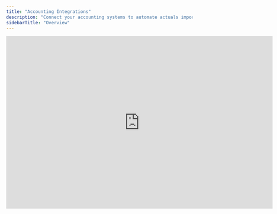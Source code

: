 ```yaml
---
title: "Accounting Integrations"
description: "Connect your accounting systems to automate actuals import."
sidebarTitle: "Overview"
---
```


<iframe width="720" height="467" src="https://www.loom.com/embed/0be0f94f6d864826828c9dffcb191a90?sid=b226e427-0c43-4dff-bf67-78061fc25acb" frameborder="0" webkitallowfullscreen mozallowfullscreen allowfullscreen />

## Overview

<CardGroup cols={1}>
  <Card title="Microsoft Dynamics 365 Business Central" href="/integrations/accounting/business-central" />

  <Card title="Visma e-conomic" href="/integrations/accounting/e-conomic" />

  <Card title="Intuit Quickbooks Online" href="/integrations/accounting/quickbooks" />

  <Card title="Oracle NetSuite" href="/integrations/accounting/netsuite" />

  <Card title="Xero" href="/integrations/accounting/xero" />
</CardGroup>

## FAQ

<AccordionGroup>
  <Accordion title="How do I setup a connection?" defaultOpen={false}>
    For in-depth information on how to set up and configure a connection to your accounting system, we suggest reviewing the documentation for that specific integration and follow the steps outlined on those pages.
  </Accordion>

  <Accordion title="Does Francis support dimensional planning?" defaultOpen={false}>
    Users on Advanced and Mastery plans have access to dimensional planning. Francis will automatically detect any available dimensions in your accounting system, allowing you to pick which dimension is relevant for your financial planning.
  </Accordion>

  <Accordion title="Can I connect multiple accounting systems?" defaultOpen={false}>
    Yes, you can easily configure multiple connections from either the same or different accounting systems. These can then subsequently be consolidated through our Mappings feature, allowing you to unify your general ledgers across entities.
  </Accordion>

  <Accordion title="Can I add more connections to my plan?" defaultOpen={false}>
    Depending on your current plan, you can unlock more connections by either upgrading to a different tier or by adding more connections to your existing plan.

    * For users on the Core plan, upgrade to Advanced or Mastery to add more connections.

    * For users on the Advanced plan, upgrade to Mastery and add more connections.

    * For users on the Mastery plan, simply add more connections to your existing plan.
  </Accordion>

  <Accordion title="How often does Francis sync my data?" defaultOpen={false}>
    There is no limit to how frequently you can sync your data in Francis. However, Francis currently does not support scheduled data source syncs, meaning you'll just need to initiate a sync when you want to pull the latest actuals from your connected systems.
  </Accordion>

  <Accordion title="Does Francis write any data back to my systems?" defaultOpen={false}>
    No. By design, Francis exclusively *reads* data. For this reason, we always recommend to resolve any data issues at the source, e.g. if you encounter errors in your bookkeeping.
  </Accordion>
</AccordionGroup>